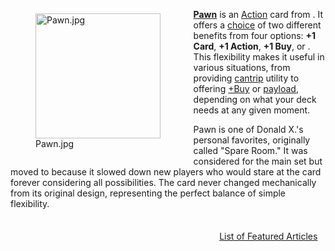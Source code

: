 <div style="float: left; margin: 0.5em 0.9em 0.4em 0;">[[File:Pawn.jpg|200px]]</div>

'''[[Pawn]]''' is an [[Action]] card from {{Set|Intrigue}}. It offers a [[choice]] of two different benefits from four options: '''+1 Card''', '''+1 Action''', '''+1 Buy''', or {{Costplus|1}}. This flexibility makes it useful in various situations, from providing [[cantrip]] utility to offering [[+Buy]] or [[payload]], depending on what your deck needs at any given moment.

Pawn is one of Donald X.'s personal favorites, originally called "Spare Room." It was considered for the main set but moved to {{Set|Intrigue}} because it slowed down new players who would stare at the card forever considering all possibilities. The card never changed mechanically from its original design, representing the perfect balance of simple flexibility.

<div style="float: right; margin: 0.5em 0.9em 0.4em 0;">[[List of Featured Articles]]</div>